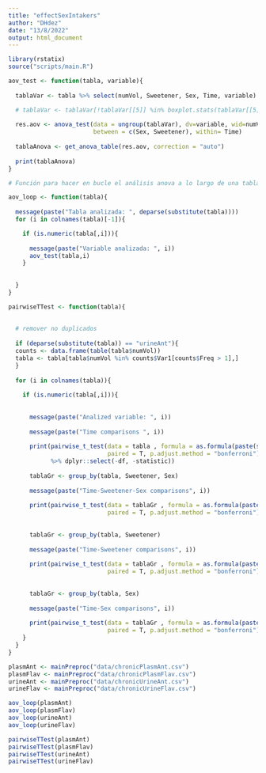 ```yaml
---
title: "effectSexIntakers"
author: "DHdez"
date: "13/8/2022"
output: html_document
---
```


```r

library(rstatix)
source("scripts/main.R")

aov_test <- function(tabla, variable){
  
  tablaVar <- tabla %>% select(numVol, Sweetener, Sex, Time, variable)

  # tablaVar <- tablaVar[!tablaVar[[5]] %in% boxplot.stats(tablaVar[[5]])$out,]
   
  res.aov <- anova_test(data = ungroup(tablaVar), dv=variable, wid=numVol, 
                        between = c(Sex, Sweetener), within= Time)
  
  tablaAnova <- get_anova_table(res.aov, correction = "auto")
  
  print(tablaAnova)
}

# Función para hacer en bucle el análisis anova a lo largo de una tabla

aov_loop <- function(tabla){
  
  message(paste("Tabla analizada: ", deparse(substitute(tabla))))
  for (i in colnames(tabla)[-1]){

    if (is.numeric(tabla[,i])){
    
      message(paste("Variable analizada: ", i))
      aov_test(tabla,i)
    }
    
    
  }
}

pairwiseTTest <- function(tabla){
  
  
  # remover no duplicados
  
  if (deparse(substitute(tabla)) == "urineAnt"){
  counts <- data.frame(table(tabla$numVol))
  tabla <- tabla[tabla$numVol %in% counts$Var1[counts$Freq > 1],]
  }
  
  for (i in colnames(tabla)){
    
    if (is.numeric(tabla[,i])){
      
      
      message(paste("Analized variable: ", i))
      
      message(paste("Time comparisons ", i)) 
      
      print(pairwise_t_test(data = tabla , formula = as.formula(paste(sym(i),"~ Time")),
                            paired = T, p.adjust.method = "bonferroni")
            %>% dplyr::select(-df, -statistic))
      
      tablaGr <- group_by(tabla, Sweetener, Sex)
      
      message(paste("Time-Sweetener-Sex comparisons", i))
      
      print(pairwise_t_test(data = tablaGr , formula = as.formula(paste(sym(i),"~ Time")),
                            paired = T, p.adjust.method = "bonferroni") %>% dplyr::select(-df, -statistic))
      
      
      tablaGr <- group_by(tabla, Sweetener)
      
      message(paste("Time-Sweetener comparisons", i))
      
      print(pairwise_t_test(data = tablaGr , formula = as.formula(paste(sym(i),"~ Time")),
                            paired = T, p.adjust.method = "bonferroni") %>% dplyr::select(-df, -statistic))
      
      
      tablaGr <- group_by(tabla, Sex)
      
      message(paste("Time-Sex comparisons", i))
      
      print(pairwise_t_test(data = tablaGr , formula = as.formula(paste(sym(i),"~ Time")),
                            paired = T, p.adjust.method = "bonferroni") %>% dplyr::select(-df, -statistic))
    }
  }
}


```


```r

plasmAnt <- mainPreproc("data/chronicPlasmAnt.csv")
plasmFlav <- mainPreproc("data/chronicPlasmFlav.csv")
urineAnt <- mainPreproc("data/chronicUrineAnt.csv")
urineFlav <- mainPreproc("data/chronicUrineFlav.csv") 

```



```r

aov_loop(plasmAnt)
aov_loop(plasmFlav)
aov_loop(urineAnt)
aov_loop(urineFlav)

```

```r

pairwiseTTest(plasmAnt)
pairwiseTTest(plasmFlav)
pairwiseTTest(urineAnt)
pairwiseTTest(urineFlav)

```

